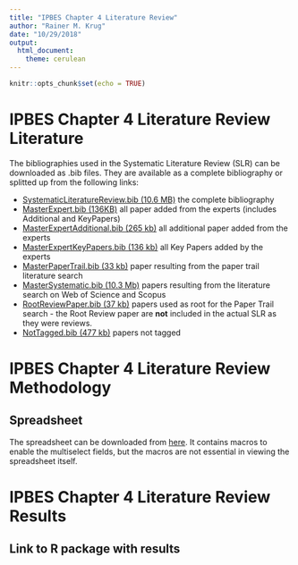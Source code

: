 ```yaml
---
title: "IPBES Chapter 4 Literature Review"
author: "Rainer M. Krug"
date: "10/29/2018"
output: 
  html_document: 
    theme: cerulean
---
```


```r
knitr::opts_chunk$set(echo = TRUE)
```

# IPBES Chapter 4 Literature Review Literature

The bibliographies used in the Systematic Literature Review (SLR) can be downloaded as .bib files. They are available as a complete bibliography or splitted up from the following links:

* [SystematicLiteratureReview.bib (10.6 MB)](./data/SystematicLiteratureReview.bib) the complete bibliography
* [MasterExpert.bib (136KB)](./data/MasterExpert.bib) all paper added from the experts (includes Additional and KeyPapers)
* [MasterExpertAdditional.bib (265 kb)](./data/MasterExpertAdditional.bib) all additional paper added from the experts
* [MasterExpertKeyPapers.bib (136 kb)](./data/MasterExpertKeyPapers.bib) all Key Papers added by the experts
* [MasterPaperTrail.bib (33 kb)](./data/MasterPaperTrail.bib) paper resulting from the paper trail literature search
* [MasterSystematic.bib (10.3 Mb)](./data/MasterSystematic.bib) papers resulting from the literature search on Web of Science and Scopus
* [RootReviewPaper.bib (37 kb)](./data/RootReviewPaper.bib) papers used as root for the Paper Trail search - the Root Review paper are **not** included in the actual SLR as they were reviews.
* [NotTagged.bib (477 kb)](./data/NotTagged.bib) papers not tagged


# IPBES Chapter 4 Literature Review Methodology

## Spreadsheet
The spreadsheet can be downloaded from [here](./data/Scenarios_Review_Chapter%204_2.0.3.xlsm). It contains macros to enable the multiselect fields, but the macros are not essential in viewing the spreadsheet itself.


# IPBES Chapter 4 Literature Review Results

## Link to R package with results
